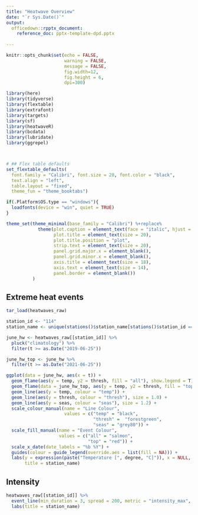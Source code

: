 ```yaml
---
title: "Heatwave Overview"
date: "`r Sys.Date()`"
output: 
  officedown::rpptx_document:
    reference_doc: pptx-template-dpd.pptx
    
---
```



```r
knitr::opts_chunk$set(echo = FALSE,
                      warning = FALSE,
                      message = FALSE, 
                      fig.width=12, 
                      fig.height = 6, 
                      dpi=300)

library(here)
library(tidyverse)
library(flextable)
library(extrafont)
library(targets)
library(sf)
library(heatwaveR)
library(bcdata)
library(lubridate)
library(ggrepel)



# ## Flex table defaults
set_flextable_defaults(
  font.family = "Calibri", font.size = 28, font.color = "black",
  text.align = "left",
  table.layout = "fixed",
  theme_fun = "theme_booktabs")

if(.Platform$OS.type == "windows"){
  loadfonts(device = "win", quiet = TRUE)
}

theme_set(theme_minimal(base_family = "Calibri") %+replace%
            theme(plot.caption = element_text(face = "italic", hjust = 1),
                  plot.title = element_text(size = 20),
                  plot.title.position = "plot",
                  strip.text = element_text(size = 20),
                  panel.grid.major.x = element_blank(),
                  panel.grid.minor.x = element_blank(),
                  axis.title = element_text(size = 18),
                  axis.text = element_text(size = 14), 
                  panel.border = element_blank())
          )
```



## Extreme heat events
```r
tar_load(heatwaves_raw)

station_id <- "114"
station_name <- unique(stations()$station_name[stations()$station_id == station_id])

june_hw <- heatwaves_raw[[station_id]] %>%
  pluck("climatology") %>%
  filter(t >= as.Date("2019-06-25"))

june_hw_top <- june_hw %>%
  filter(t >= as.Date("2021-06-25"))

ggplot(data = june_hw, aes(x = t)) +
  geom_flame(aes(y = temp, y2 = thresh, fill = "all"), show.legend = T) +
  geom_flame(data = june_hw_top, aes(y = temp, y2 = thresh, fill = "top"),  show.legend = T) +
  geom_line(aes(y = temp, colour = "temp")) +
  geom_line(aes(y = thresh, colour = "thresh"), size = 1.0) +
  geom_line(aes(y = seas, colour = "seas"), size = 1.2) +
  scale_colour_manual(name = "Line Colour",
                      values = c("temp" = "black",
                                 "thresh" =  "forestgreen",
                                 "seas" = "grey80")) +
  scale_fill_manual(name = "Event Colour",
                    values = c("all" = "salmon",
                               "top" = "red")) +
  scale_x_date(date_labels = "%b %Y") +
  guides(colour = guide_legend(override.aes = list(fill = NA))) +
  labs(y = expression(paste("Temperature [", degree, "C]")), x = NULL,
       title = station_name)

```



## Intensity
```r
heatwaves_raw[[station_id]] %>% 
  event_line(min_duration = 3, spread = 200, metric = "intensity_max", category = TRUE) +
  labs(title = station_name)
```


